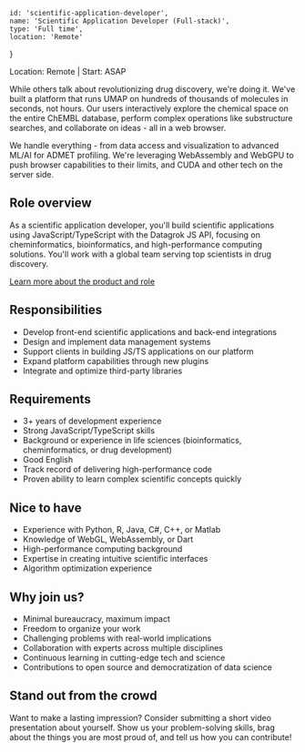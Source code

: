<!-- markdownlint-disable first-line-h1 -->


    id: 'scientific-application-developer',
    name: 'Scientific Application Developer (Full-stack)',
    type: 'Full time',
    location: 'Remote'
}

<Card meta={meta}>

Location: Remote | Start: ASAP

While others talk about revolutionizing drug discovery, we're doing it. We've
built a platform that runs UMAP on hundreds of thousands of molecules in
seconds, not hours. Our users interactively explore the chemical space on the
entire ChEMBL database, perform complex operations like substructure searches,
and collaborate on ideas  - all in a web browser. 

We handle everything - from data access and visualization to advanced ML/AI for
ADMET profiling. We're leveraging WebAssembly and WebGPU to push browser
capabilities to their limits, and CUDA and other tech on the server side.

## Role overview

As a scientific application developer, you'll build scientific applications
using JavaScript/TypeScript with the Datagrok JS API, focusing on
cheminformatics, bioinformatics, and high-performance computing solutions.
You'll work with a global team serving top scientists in drug discovery.

[Learn more about the product and role](https://www.youtube.com/watch?v=DaOqeQCV5Os)

## Responsibilities

* Develop front-end scientific applications and back-end integrations
* Design and implement data management systems
* Support clients in building JS/TS applications on our platform
* Expand platform capabilities through new plugins
* Integrate and optimize third-party libraries

## Requirements

* 3+ years of development experience
* Strong JavaScript/TypeScript skills
* Background or experience in life sciences (bioinformatics, cheminformatics, or drug development)
* Good English
* Track record of delivering high-performance code
* Proven ability to learn complex scientific concepts quickly

## Nice to have

* Experience with Python, R, Java, C#, C++, or Matlab
* Knowledge of WebGL, WebAssembly, or Dart
* High-performance computing background
* Expertise in creating intuitive scientific interfaces
* Algorithm optimization experience

## Why join us?

* Minimal bureaucracy, maximum impact
* Freedom to organize your work
* Challenging problems with real-world implications
* Collaboration with experts across multiple disciplines
* Continuous learning in cutting-edge tech and science
* Contributions to open source and democratization of data science

## Stand out from the crowd

Want to make a lasting impression? Consider submitting a short video
presentation about yourself. Show us your problem-solving skills, brag about the
things you are most proud of, and tell us how you can contribute!

</Card>
